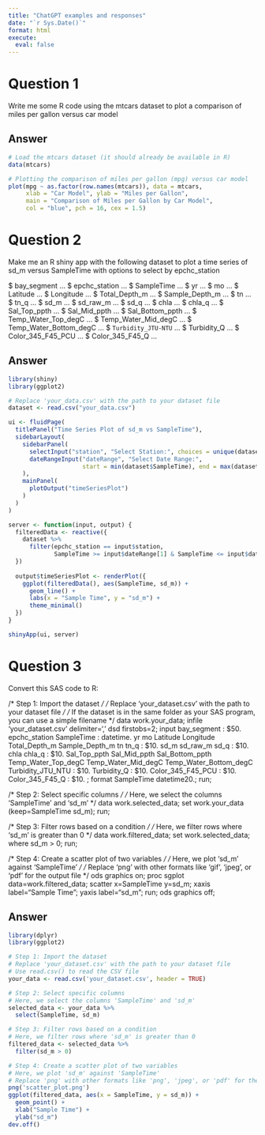 ```yaml
---
title: "ChatGPT examples and responses"
date: "`r Sys.Date()`"
format: html
execute: 
  eval: false
---
```


# Question 1

Write me some R code using the mtcars dataset to plot a comparison of miles per gallon versus car model

## Answer

```r
# Load the mtcars dataset (it should already be available in R)
data(mtcars)

# Plotting the comparison of miles per gallon (mpg) versus car model
plot(mpg ~ as.factor(row.names(mtcars)), data = mtcars, 
     xlab = "Car Model", ylab = "Miles per Gallon", 
     main = "Comparison of Miles per Gallon by Car Model",
     col = "blue", pch = 16, cex = 1.5)
```

# Question 2

Make me an R shiny app with the following dataset to plot a time series of sd_m versus SampleTime with options to select by epchc_station

$ bay_segment            <chr> …
$ epchc_station          <dbl> …
$ SampleTime             <dttm> …
$ yr                     <dbl> …
$ mo                     <dbl> …
$ Latitude               <dbl> …
$ Longitude              <dbl> …
$ Total_Depth_m          <dbl> …
$ Sample_Depth_m         <dbl> …
$ tn                     <dbl> …
$ tn_q                   <chr> …
$ sd_m                   <dbl> …
$ sd_raw_m               <dbl> …
$ sd_q                   <chr> …
$ chla                   <dbl> …
$ chla_q                 <chr> …
$ Sal_Top_ppth           <dbl> …
$ Sal_Mid_ppth           <dbl> …
$ Sal_Bottom_ppth        <dbl> …
$ Temp_Water_Top_degC    <dbl> …
$ Temp_Water_Mid_degC    <dbl> …
$ Temp_Water_Bottom_degC <dbl> …
$ `Turbidity_JTU-NTU`    <chr> …
$ Turbidity_Q            <chr> …
$ Color_345_F45_PCU      <chr> …
$ Color_345_F45_Q        <chr> …

## Answer

```r
library(shiny)
library(ggplot2)

# Replace 'your_data.csv' with the path to your dataset file
dataset <- read.csv("your_data.csv")

ui <- fluidPage(
  titlePanel("Time Series Plot of sd_m vs SampleTime"),
  sidebarLayout(
    sidebarPanel(
      selectInput("station", "Select Station:", choices = unique(dataset$epchc_station)),
      dateRangeInput("dateRange", "Select Date Range:",
                     start = min(dataset$SampleTime), end = max(dataset$SampleTime))
    ),
    mainPanel(
      plotOutput("timeSeriesPlot")
    )
  )
)

server <- function(input, output) {
  filteredData <- reactive({
    dataset %>%
      filter(epchc_station == input$station,
             SampleTime >= input$dateRange[1] & SampleTime <= input$dateRange[2])
  })
  
  output$timeSeriesPlot <- renderPlot({
    ggplot(filteredData(), aes(SampleTime, sd_m)) +
      geom_line() +
      labs(x = "Sample Time", y = "sd_m") +
      theme_minimal()
  })
}

shinyApp(ui, server)
```

# Question 3

Convert this SAS code to R:

/* Step 1: Import the dataset */
/* Replace 'your_dataset.csv' with the path to your dataset file */
/* If the dataset is in the same folder as your SAS program, you can use a simple filename */
data work.your_data;
   infile 'your_dataset.csv' delimiter=',' dsd firstobs=2;
   input
      bay_segment : $50.
      epchc_station
      SampleTime : datetime.
      yr
      mo
      Latitude
      Longitude
      Total_Depth_m
      Sample_Depth_m
      tn
      tn_q : $10.
      sd_m
      sd_raw_m
      sd_q : $10.
      chla
      chla_q : $10.
      Sal_Top_ppth
      Sal_Mid_ppth
      Sal_Bottom_ppth
      Temp_Water_Top_degC
      Temp_Water_Mid_degC
      Temp_Water_Bottom_degC
      Turbidity_JTU_NTU : $10.
      Turbidity_Q : $10.
      Color_345_F45_PCU : $10.
      Color_345_F45_Q : $10.
   ;
   format SampleTime datetime20.;
run;

/* Step 2: Select specific columns */
/* Here, we select the columns 'SampleTime' and 'sd_m' */
data work.selected_data;
   set work.your_data (keep=SampleTime sd_m);
run;

/* Step 3: Filter rows based on a condition */
/* Here, we filter rows where 'sd_m' is greater than 0 */
data work.filtered_data;
   set work.selected_data;
   where sd_m > 0;
run;

/* Step 4: Create a scatter plot of two variables */
/* Here, we plot 'sd_m' against 'SampleTime' */
/* Replace 'png' with other formats like 'gif', 'jpeg', or 'pdf' for the output file */
ods graphics on;
proc sgplot data=work.filtered_data;
   scatter x=SampleTime y=sd_m;
   xaxis label="Sample Time";
   yaxis label="sd_m";
run;
ods graphics off;

## Answer

```r
library(dplyr)
library(ggplot2)

# Step 1: Import the dataset
# Replace 'your_dataset.csv' with the path to your dataset file
# Use read.csv() to read the CSV file
your_data <- read.csv('your_dataset.csv', header = TRUE)

# Step 2: Select specific columns
# Here, we select the columns 'SampleTime' and 'sd_m'
selected_data <- your_data %>%
  select(SampleTime, sd_m)

# Step 3: Filter rows based on a condition
# Here, we filter rows where 'sd_m' is greater than 0
filtered_data <- selected_data %>%
  filter(sd_m > 0)

# Step 4: Create a scatter plot of two variables
# Here, we plot 'sd_m' against 'SampleTime'
# Replace 'png' with other formats like 'png', 'jpeg', or 'pdf' for the output file
png('scatter_plot.png')
ggplot(filtered_data, aes(x = SampleTime, y = sd_m)) +
  geom_point() +
  xlab("Sample Time") +
  ylab("sd_m")
dev.off()
```